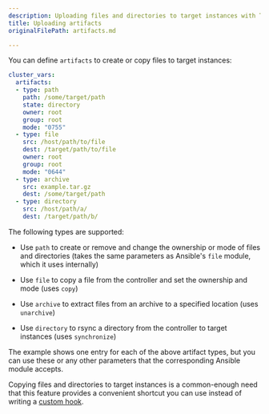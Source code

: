 ```yaml
---
description: Uploading files and directories to target instances with TPA.
title: Uploading artifacts
originalFilePath: artifacts.md

---
```


You can define `artifacts` to create or copy files to target instances:

```yaml
cluster_vars:
  artifacts:
  - type: path
    path: /some/target/path
    state: directory
    owner: root
    group: root
    mode: "0755"
  - type: file
    src: /host/path/to/file
    dest: /target/path/to/file
    owner: root
    group: root
    mode: "0644"
  - type: archive
    src: example.tar.gz
    dest: /some/target/path
  - type: directory
    src: /host/path/a/
    dest: /target/path/b/
```

The following types are supported:

-   Use `path` to create or remove and change the ownership or mode of
    files and directories (takes the same parameters as Ansible's `file`
    module, which it uses internally)

-   Use `file` to copy a file from the controller and set the ownership
    and mode (uses `copy`)

-   Use `archive` to extract files from an archive to a specified location
    (uses `unarchive`)

-   Use `directory` to rsync a directory from the controller to target
    instances (uses `synchronize`)

The example shows one entry for each of the above artifact types, but
you can use these or any other parameters that the corresponding Ansible
module accepts.

Copying files and directories to target instances is a common-enough
need that this feature provides a convenient shortcut you can use
instead of writing a [custom hook](../tpaexec-hooks/).
